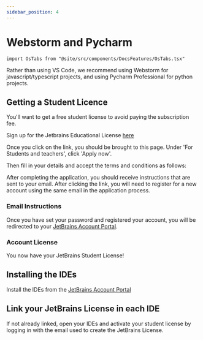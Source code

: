 ```yaml
---
sidebar_position: 4
---
```


# Webstorm and Pycharm

```mdx-code-block
import OsTabs from "@site/src/components/DocsFeatures/OsTabs.tsx"
```

Rather than using VS Code, we recommend using Webstorm for javascript/typescript projects,
and using Pycharm Professional for python projects.

## Getting a Student Licence

You'll want to get a free student license to avoid paying the subscription fee.

Sign up for the Jetbrains Educational License [here](https://www.jetbrains.com/community/education/#students)

Once you click on the link, you should be brought to this page. Under 'For Students and teachers', click 'Apply now'.

Then fill in your details and accept the terms and conditions as follows:

After completing the application, you should receive instructions that are sent to your email. After clicking the link, you will need to register for a new account using the same email in the application process.

### Email Instructions

Once you have set your password and registered your account, you will be redirected to your [JetBrains Account Portal][jetbrains-account-licenses].

### Account License

You now have your JetBrains Student License!

## Installing the IDEs

Install the IDEs from the [JetBrains Account Portal][jetbrains-account-licenses]

## Link your JetBrains License in each IDE

If not already linked, open your IDEs and activate your student license by logging in with the email
used to create the JetBrains License.


[jetbrains-account-licenses]: https://account.jetbrains.com/licenses
